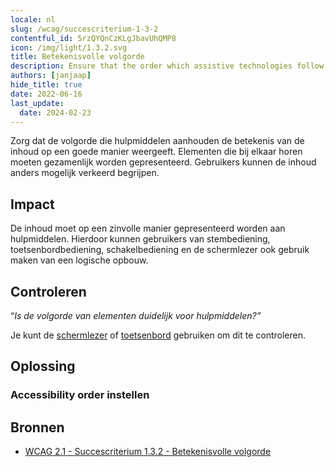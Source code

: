 ```yaml
---
locale: nl
slug: /wcag/succescriterium-1-3-2
contentful_id: 5rzQYQnCzKLgJbavUhQMP8
icon: /img/light/1.3.2.svg
title: Betekenisvolle volgorde
description: Ensure that the order which assistive technologies follow reflect the meaning of the content.
authors: [janjaap]
hide_title: true
date: 2022-06-16
last_update:
  date: 2024-02-23
---
```


<Hero
  title="Betekenisvolle volgorde"
  imageSrc="/img/light/1.3.2.svg"
  alt="WCAG 1.3.2 - Logo"
  prefix="Succescriterium 1.3.2"
  suffix="Niveau A"
/>

Zorg dat de volgorde die hulpmiddelen aanhouden de betekenis van de inhoud op een goede manier weergeeft. Elementen die bij elkaar horen moeten gezamenlijk worden gepresenteerd. Gebruikers kunnen de inhoud anders mogelijk verkeerd begrijpen.

## Impact

De inhoud moet op een zinvolle manier gepresenteerd worden aan hulpmiddelen. Hierdoor kunnen gebruikers van stembediening, toetsenbordbediening, schakelbediening en de schermlezer ook gebruik maken van een logische opbouw.

## Controleren

“*Is de volgorde van elementen duidelijk voor hulpmiddelen?”*

Je kunt de [schermlezer](/nl/stats/schermlezer) of [toetsenbord](/nl/stats/toetsenbordbediening) gebruiken om dit te controleren.

## Oplossing

### Accessibility order instellen

<CodeSample id="accessibility-order" locale="nl"/>

## Bronnen

- [WCAG 2.1 - Succescriterium 1.3.2 - Betekenisvolle volgorde](https://www.w3.org/Translations/WCAG21-nl/#betekenisvolle-volgorde)
